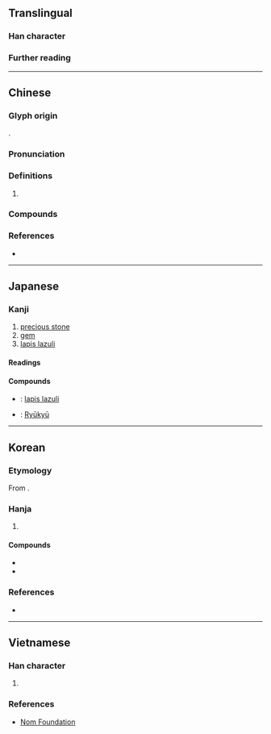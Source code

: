 {{character info}}
{{character info|0xf9cc}}
==Translingual==

===Han character===
{{Han char|rn=96|rad=玉|as=07|sn=11|four=10113|canj=MGYIU|ids=⿰⺩㐬}}

===Further reading===
{{Han ref|kx=0733.080|dkj=20978|hdz=21118.090|uh=7409}}
{{Han ref|uh=F9CC}}

----

==Chinese==
{{zh-forms|alt=瑠,璢,𤥗,𤩾}}

===Glyph origin===
{{Han etym}}
{{Han compound|玉|alt1=⺩|㐬|ls=psc|c1=s|t1=jade|c2=p}}.

===Pronunciation===
{{zh-pron
|m=liú
|c=lau4
|h=pfs=
|md=
|mn=liû
|w=
|mc=y
|oc=y
|cat=n
}}

===Definitions===
{{head|zh|Han character}}

# {{zh-used in|琉璃}}

===Compounds===
{{zh-der|琉璃燈|萬頃琉璃|琉璃|琉璃珠|琉璃工藝|琉璃磚|琉璃瓦|琉璃球兒|琉璃喇叭|琉球群島|琉璃廠|淨琉璃|琉特琴|帛琉|琉球}}

===References===
* {{R:yue:Hanzi}}

----

==Japanese==

===Kanji===
{{ja-kanji|grade=8|rs=玉07}}

# [[precious stone]]
# [[gem]]
# [[lapis lazuli]]

====Readings====
{{ja-readings
|goon=る
|kanon=りゅう<りう
}}

====Compounds====
* {{ja-r|琉璃|るり}}: [[lapis lazuli]]
* {{ja-r|琉球|りゅうきゅう}}: [[Ryūkyū]]

----

==Korean==

===Etymology===
From {{der|ko|ltc|-}} {{ltc-l|琉}}. {{hanja-hunmong|류|lyu|金寳}}

===Hanja===
{{ko-hanja-search}}
{{ko-hanja|유리|류||유}}

# {{hanja form of|[[류]]/[[유]]|[[glass]]}}

====Compounds====
{{der-top|Compounds}}
* {{ko-l|유리|[[glass]]|琉璃}}
* {{ko-l|유리창|琉璃窓}}
{{der-bottom}}

===References===
* {{R:hanjadoc|7343}}

----

==Vietnamese==

===Han character===
{{vi-readings|hanviet=lưu|nom=lưu|rs=玉07}}

# {{rfdef|vi|sort=玉07}}

===References===
* [http://nomfoundation.org/common/nom_details.php?codepoint=7409 Nom Foundation]